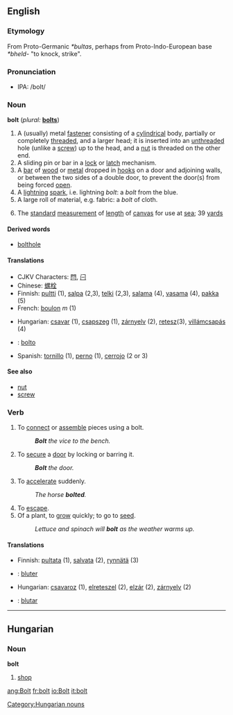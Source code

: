 ==English==
===Etymology===
From Proto-Germanic ''*bultas'', perhaps from Proto-Indo-European base ''*bheld-'' "to knock, strike".

===Pronunciation===
*IPA: /bolt/ {{audio|en-us-bolt.ogg|Audio (US)}}

===Noun===
'''bolt''' (''plural:'' '''[[bolts]]''')

#A (usually) metal [[fastener]] consisting of a [[cylindrical]] body, partially or completely [[threaded]], and a larger head; it is inserted into an [[unthreaded]] hole (unlike a [[screw]]) up to the head, and a [[nut]] is threaded on the other end.
#A sliding pin or bar in a [[lock]] or [[latch]] mechanism.
#A [[bar]] of [[wood]] or [[metal]] dropped in [[hook]]s on a door and adjoining walls, or between the two sides of a double door, to prevent the door(s) from being forced [[open]].
#A [[lightning]] [[spark]], i.e. lightning ''bolt'': a ''bolt'' from the blue.
#A large roll of material, e.g. fabric: a ''bolt'' of cloth.
#{{nautical}} The [[standard]] [[measurement]] of [[length]] of [[canvas]] for use at [[sea]]; 39 [[yard]]s

====Derived words====
*[[bolthole]]

====Translations====
{{top}}
*CJKV Characters: [[閂]], [[闩]]
*Chinese: [[螺栓]]
*Finnish: [[pultti]] (1), [[salpa]] (2,3), [[telki]] (2,3), [[salama]] (4), [[vasama]] (4), [[pakka]] (5)
*French: [[boulon]] ''m'' (1)
{{mid}}
*Hungarian: [[csavar]] (1), [[csapszeg]] (1), [[zárnyelv]] (2), [[retesz]](3), [[villámcsapás]] (4)
* {{io}}: [[bolto]]
*Spanish: [[tornillo]] {{m}} (1), [[perno]] {{m}} (1), [[cerrojo]] {{m}} (2 or 3)
{{bottom}}
====See also====
*[[nut]]
*[[screw]]

===Verb===
{{en-infl-reg-consonant|bolt||}}

#To [[connect]] or [[assemble]] pieces using a bolt.
#:'''''Bolt''' the vice to the bench.''
#To [[secure]] a [[door]] by locking or barring it.
#:'' '''Bolt''' the door.''
#To [[accelerate]] suddenly.
#:''The horse '''bolted'''.''
#To [[escape]].
#Of a plant, to [[grow]] quickly; to go to [[seed]].
#:''Lettuce and spinach will '''bolt''' as the weather warms up.''

====Translations====
{{top}}
*Finnish: [[pultata]] (1), [[salvata]] (2), [[rynnätä]] (3)
* {{fr}}: [[bluter]]
{{mid}}
*Hungarian: [[csavaroz]] (1), [[elreteszel]] (2), [[elzár]] (2), [[zárnyelv]] (2)
* {{io}}: [[blutar]]
{{bottom}}
----

==Hungarian==
===Noun===
'''bolt'''

# [[shop]]

[[Category:Hungarian nouns]]

[[ang:Bolt]]
[[fr:bolt]]
[[io:Bolt]]
[[it:bolt]]